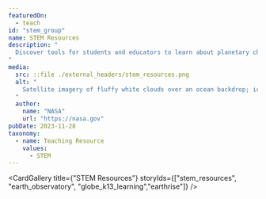 ```yaml
---
featuredOn:
  - teach
id: "stem_group"
name: STEM Resources
description: "
  Discover tools for students and educators to learn about planetary change.
"
media:
  src: ::file ./external_headers/stem_resources.png
  alt: "
    Satellite imagery of fluffy white clouds over an ocean backdrop; ice or snow covered land is barely visible in the top-left corner.
  "
  author:
    name: "NASA"
    url: "https://nasa.gov"
pubDate: 2023-11-28
taxonomy:
  - name: Teaching Resource
    values:
      - STEM
---
```



<CardGallery
  title={"STEM Resources"}
  storyIds={["stem_resources", "earth_observatory", "globe_k13_learning","earthrise"]}
/>

